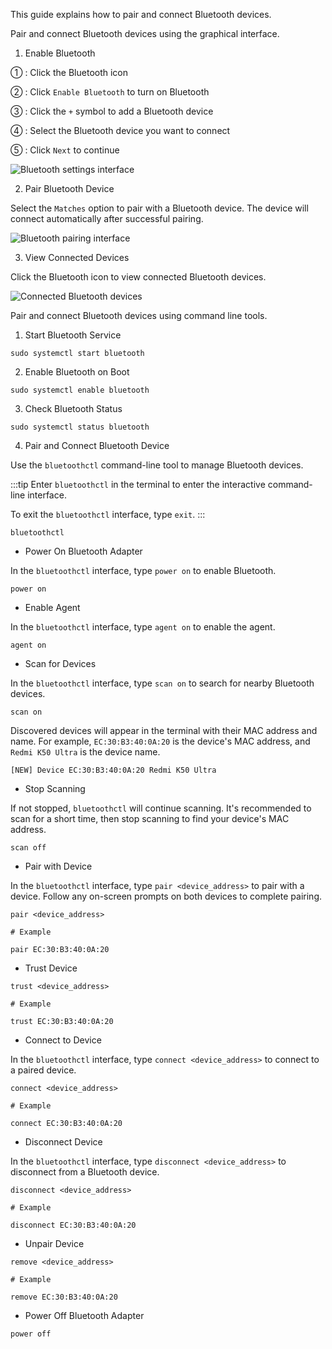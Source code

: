 This guide explains how to pair and connect Bluetooth devices.

<Tabs queryString="web-mode">

<TabItem value="Graphical Interface">

Pair and connect Bluetooth devices using the graphical interface.

1. Enable Bluetooth

① : Click the Bluetooth icon

② : Click `Enable Bluetooth` to turn on Bluetooth

③ : Click the `+` symbol to add a Bluetooth device

④ : Select the Bluetooth device you want to connect

⑤ : Click `Next` to continue

<div style={{ textAlign: "center" }}>
  <img
    src="/en/img/common/tools/radxa-os/blue-01.webp"
    alt="Bluetooth settings interface"
    style={{ width: "100%", maxWidth: "1200px" }}
  />
</div>

2. Pair Bluetooth Device

Select the `Matches` option to pair with a Bluetooth device. The device will connect automatically after successful pairing.

<div style={{ textAlign: "center" }}>
  <img
    src="/en/img/common/tools/radxa-os/blue-02.webp"
    alt="Bluetooth pairing interface"
    style={{ width: "100%", maxWidth: "1200px" }}
  />
</div>

3. View Connected Devices

Click the Bluetooth icon to view connected Bluetooth devices.

<div style={{ textAlign: "center" }}>
  <img
    src="/en/img/common/tools/radxa-os/blue-03.webp"
    alt="Connected Bluetooth devices"
    style={{ width: "100%", maxWidth: "1200px" }}
  />
</div>

</TabItem>

<TabItem value="Command Line">

Pair and connect Bluetooth devices using command line tools.

1. Start Bluetooth Service

<NewCodeBlock tip="radxa@device$" type="device">

```
sudo systemctl start bluetooth
```

</NewCodeBlock>

2. Enable Bluetooth on Boot

<NewCodeBlock tip="radxa@device$" type="device">

```
sudo systemctl enable bluetooth
```

</NewCodeBlock>

3. Check Bluetooth Status

<NewCodeBlock tip="radxa@device$" type="device">

```
sudo systemctl status bluetooth
```

</NewCodeBlock>

4. Pair and Connect Bluetooth Device

Use the `bluetoothctl` command-line tool to manage Bluetooth devices.

:::tip
Enter `bluetoothctl` in the terminal to enter the interactive command-line interface.

To exit the `bluetoothctl` interface, type `exit`.
:::

<NewCodeBlock tip="radxa@device$" type="device">

```
bluetoothctl
```

</NewCodeBlock>

- Power On Bluetooth Adapter

In the `bluetoothctl` interface, type `power on` to enable Bluetooth.

<NewCodeBlock tip="radxa@device$" type="device">

```
power on
```

</NewCodeBlock>

- Enable Agent

In the `bluetoothctl` interface, type `agent on` to enable the agent.

<NewCodeBlock tip="radxa@device$" type="device">

```
agent on
```

</NewCodeBlock>

- Scan for Devices

In the `bluetoothctl` interface, type `scan on` to search for nearby Bluetooth devices.

<NewCodeBlock tip="radxa@device$" type="device">

```
scan on
```

</NewCodeBlock>

Discovered devices will appear in the terminal with their MAC address and name. For example, `EC:30:B3:40:0A:20` is the device's MAC address, and `Redmi K50 Ultra` is the device name.

```
[NEW] Device EC:30:B3:40:0A:20 Redmi K50 Ultra
```

- Stop Scanning

If not stopped, `bluetoothctl` will continue scanning. It's recommended to scan for a short time, then stop scanning to find your device's MAC address.

<NewCodeBlock tip="radxa@device$" type="device">

```
scan off
```

</NewCodeBlock>

- Pair with Device

In the `bluetoothctl` interface, type `pair <device_address>` to pair with a device. Follow any on-screen prompts on both devices to complete pairing.

<NewCodeBlock tip="radxa@device$" type="device">

```
pair <device_address>

# Example

pair EC:30:B3:40:0A:20
```

</NewCodeBlock>

- Trust Device

<NewCodeBlock tip="radxa@device$" type="device">

```
trust <device_address>

# Example

trust EC:30:B3:40:0A:20
```

</NewCodeBlock>

- Connect to Device

In the `bluetoothctl` interface, type `connect <device_address>` to connect to a paired device.

<NewCodeBlock tip="radxa@device$" type="device">

```
connect <device_address>

# Example

connect EC:30:B3:40:0A:20
```

</NewCodeBlock>

- Disconnect Device

In the `bluetoothctl` interface, type `disconnect <device_address>` to disconnect from a Bluetooth device.

<NewCodeBlock tip="radxa@device$" type="device">

```
disconnect <device_address>

# Example

disconnect EC:30:B3:40:0A:20
```

</NewCodeBlock>

- Unpair Device

<NewCodeBlock tip="radxa@device$" type="device">

```
remove <device_address>

# Example

remove EC:30:B3:40:0A:20
```

</NewCodeBlock>

- Power Off Bluetooth Adapter

<NewCodeBlock tip="radxa@device$" type="device">

```
power off
```

</NewCodeBlock>

</TabItem>

</Tabs>
